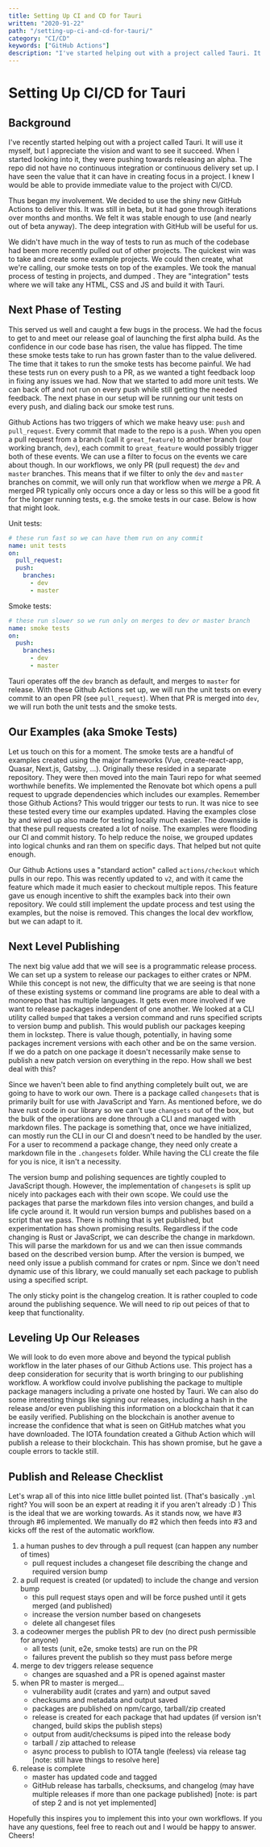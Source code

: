 ```yaml
---
title: Setting Up CI and CD for Tauri
written: "2020-91-22"
path: "/setting-up-ci-and-cd-for-tauri/"
category: "CI/CD"
keywords: ["GitHub Actions"]
description: "I've started helping out with a project called Tauri. It will be useful for my personal use, but there's value in having this out in the world even if I end up not using it. When I started looking into it, they were pushing towards releasing an alpha. The repo did not have no continuous integration or continuous delivery set up. I have seen the value that it can have in creating focus in a project. Thus began my involvement and we decided to use the shiny new GitHub Actions to deliver this."
---
```


# Setting Up CI/CD for Tauri
## Background

I've recently started helping out with a project called Tauri. It will use it myself, but I appreciate the vision and want to see it succeed. When I started looking into it, they were pushing towards releasing an alpha. The repo did not have no continuous integration or continuous delivery set up. I have seen the value that it can have in creating focus in a project. I knew I would be able to provide immediate value to the project with CI/CD.

Thus began my involvement. We decided to use the shiny new GitHub Actions to deliver this. It was still in beta, but it had gone through iterations over months and months. We felt it was stable enough to use (and nearly out of beta anyway). The deep integration with GitHub will be useful for us.

We didn't have much in the way of tests to run as much of the codebase had been more recently pulled out of other projects. The quickest win was to take and create some example projects. We could then create, what we're calling, our smoke tests on top of the examples. We took the manual process of testing in projects, and dumped . They are "integration" tests where we will take any HTML, CSS and JS and build it with Tauri.

## Next Phase of Testing

This served us well and caught a few bugs in the process. We had the focus to get to and meet our release goal of launching the first alpha build. As the confidence in our code base has risen, the value has flipped. The time these smoke tests take to run has grown faster than to the value delivered. The time that it takes to run the smoke tests has become painful. We had these tests run on every push to a PR, as we wanted a tight feedback loop in fixing any issues we had. Now that we started to add more unit tests. We can back off and not run on every push while still getting the needed feedback. The next phase in our setup will be running our unit tests on every push, and dialing back our smoke test runs.

Github Actions has two triggers of which we make heavy use: `push` and `pull_request`. Every commit that made to the repo is a `push`. When you open a pull request from a branch (call it `great_feature`) to another branch (our working branch, `dev`), each commit to `great_feature` would possibly trigger both of these events. We can use a filter to focus on the events we care about though. In our workflows, we only PR (pull request) the `dev` and `master` branches. This means that if we filter to only the `dev` and `master` branches on commit, we will only run that workflow when we _merge_ a PR. A merged PR typically only occurs once a day or less so this will be a good fit for the longer running tests, e.g. the smoke tests in our case. Below is how that might look.

Unit tests:
```yml
# these run fast so we can have them run on any commit
name: unit tests
on:
  pull_request:
  push:
    branches:
      - dev
      - master
```

Smoke tests:
```yml
# these run slower so we run only on merges to dev or master branch
name: smoke tests
on:
  push:
    branches:
      - dev
      - master
```

Tauri operates off the `dev` branch as default, and merges to `master` for release. With these Github Actions set up, we will run the unit tests on every commit to an open PR (see `pull_request`). When that PR is merged into `dev`, we will run both the unit tests and the smoke tests.

## Our Examples (aka Smoke Tests)

Let us touch on this for a moment. The smoke tests are a handful of examples created using the major frameworks (Vue, create-react-app, Quasar, Next.js, Gatsby, ...). Originally these resided in a separate repository. They were then moved into the main Tauri repo for what seemed worthwhile benefits. We implemented the Renovate bot which opens a pull request to upgrade dependencies which includes our examples. Remember those Github Actions? This would trigger our tests to run. It was nice to see these tested every time our examples updated. Having the examples close by and wired up also made for testing locally much easier. The downside is that these pull requests created a lot of noise. The examples were flooding our CI and commit history. To help reduce the noise, we grouped updates into logical chunks and ran them on specific days. That helped but not quite enough.

Our Github Actions uses a "standard action" called `actions/checkout` which pulls in our repo. This was recently updated to `v2`, and with it came the feature which made it much easier to checkout multiple repos. This feature gave us enough incentive to shift the examples back into their own repository. We could still implement the update process and test using the examples, but the noise is removed. This changes the local dev workflow, but we can adapt to it.

## Next Level Publishing

The next big value add that we will see is a programmatic release process. We can set up a system to release our packages to either crates or NPM. While this concept is not new, the difficulty that we are seeing is that none of these existing systems or command line programs are able to deal with a monorepo that has multiple languages. It gets even more involved if we want to release packages independent of one another. We looked at a CLI utility called `bumped` that takes a version command and runs specified scripts to version bump and publish. This would publish our packages keeping them in lockstep. There is value though, potentially, in having some packages increment versions with each other and be on the same version. If we do a patch on one package it doesn't necessarily make sense to publish a new patch version on everything in the repo. How shall we best deal with this?

Since we haven't been able to find anything completely built out, we are going to have to work our own. There is a package called `changesets` that is primarily built for use with JavaScript and Yarn. As mentioned before, we do have rust code in our library so we can't use `changsets` out of the box, but the bulk of the operations are done through a CLI and managed with markdown files. The package is something that, once we have initialized, can mostly run the CLI in our CI and doesn't need to be handled by the user. For a user to recommend a package change, they need only create a markdown file in the `.changesets` folder. While having the CLI create the file for you is nice, it isn't a necessity.

The version bump and polishing sequences are tightly coupled to JavaScript though. However, the implementation of `changesets` is split up nicely into packages each with their own scope. We could use the packages that parse the markdown files into version changes, and build a life cycle around it. It would run version bumps and publishes based on a script that we pass. There is nothing that is yet published, but experimentation has shown promising results. Regardless if the code changing is Rust or JavaScript, we can describe the change in markdown. This will parse the markdown for us and we can then issue commands based on the described version bump. After the version is bumped, we need only issue a publish command for crates or npm. Since we don't need dynamic use of this library, we could manually set each package to publish using a specified script.

The only sticky point is the changelog creation. It is rather coupled to code around the publishing sequence. We will need to rip out peices of that to keep that functionality.

## Leveling Up Our Releases

We will look to do even more above and beyond the typical publish workflow in the later phases of our Github Actions use. This project has a deep consideration for security that is worth bringing to our publishing workflow. A workflow could involve publishing the package to multiple package managers including a private one hosted by Tauri. We can also do some interesting things like signing our releases, including a hash in the release and/or even publishing this information on a blockchain that it can be easily verified. Publishing on the blockchain is another avenue to increase the confidence that what is seen on GitHub matches what you have downloaded. The IOTA foundation created a Github Action which will publish a release to their blockchain. This has shown promise, but he gave a couple errors to tackle still.

## Publish and Release Checklist

Let's wrap all of this into nice little bullet pointed list. (That's basically `.yml` right? You will soon be an expert at reading it if you aren't already :D ) This is the ideal that we are working towards. As it stands now, we have #3 through #6 implemented. We manually do #2 which then feeds into #3 and kicks off the rest of the automatic workflow.

1. a human pushes to dev through a pull request (can happen any number of times)
    - pull request includes a changeset file describing the change and required version bump
2. a pull request is created (or updated) to include the change and version bump
    - this pull request stays open and will be force pushed until it gets merged (and published)
    - increase the version number based on changesets
    - delete all changeset files
3. a codeowner merges the publish PR to dev (no direct push permissible for anyone)
    - all tests (unit, e2e, smoke tests) are run on the PR
    - failures prevent the publish so they must pass before merge
4. merge to dev triggers release sequence
    - changes are squashed and a PR is opened against master
5. when PR to master is merged...
    - vulnerability audit (crates and yarn) and output saved
    - checksums and metadata and output saved
    - packages are published on npm/cargo, tarball/zip created
    - release is created for each package that had updates (if version isn't changed, build skips the publish steps)
    - output from audit/checksums is piped into the release body
    - tarball / zip attached to release
    - async process to publish to IOTA tangle (feeless) via release tag [note: still have things to resolve here]
6. release is complete
    - master has updated code and tagged
    - GitHub release has tarballs, checksums, and changelog (may have multiple releases if more than one package published) [note: is part of step 2 and is not yet implemented]

Hopefully this inspires you to implement this into your own workflows. If you have any questions, feel free to reach out and I would be happy to answer. Cheers! 
